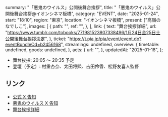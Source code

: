   summary: "「悪鬼のウイルス」公開後舞台挨拶",
  title: "「悪鬼のウイルス」公開後舞台挨拶@イオンシネマ板橋",
  category: "EVENT",
  date: "2025-01-24",
  start: "18:10",
  region: "東京",
  location: "イオンシネマ板橋",
  present: ["高嶺のなでしこ"],
  images: [
    {
      path: "",
      ref: "",
    },
  ],
  link: {
    text: "舞台挨拶詳細",
    url: "https://www.tumblr.com/tobooks/771981523807338496/1月24日金25日土公開後舞台挨拶決定",
  },
  ticket: "https://t.pia.jp/pia/event/event.do?eventBundleCd=b2456168",
  streamings: undefined,
  overview: {
    timetable: undefined,
    goods: undefined,
  },
  acts: {
    url: "",
  },
  updatedAt: "2025-01-18",
};

- 舞台挨拶: 20:05 〜 20:35 予定
- 登壇（予定）: 村重杏奈、太田将熙、吉田伶香、松野友喜人監督

## リンク

- [公式 X 告知](https://x.com/takanenofficial/status/1878328569082081545)
- [悪鬼のウイルス X 告知](https://x.com/demonvirus2025/status/1878321008622387516)
- [舞台挨拶詳細](https://www.tumblr.com/tobooks/771981523807338496/1月24日金25日土公開後舞台挨拶決定)
